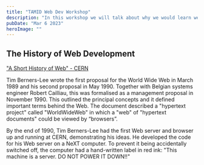 ```yaml
---
title: "TAMID Web Dev Workshop"
description: "In this workshop we will talk about why we would learn web development, what web development is, and how to get started."
pubDate: "Mar 6 2023"
heroImage: ""
---
```


## The History of Web Development

["A Short History of Web" - CERN](https://home.cern/science/computing/birth-web/short-history-web)

Tim Berners-Lee wrote the first proposal for the World Wide Web in March 1989 and his second proposal in May 1990. Together with Belgian systems engineer Robert Cailliau, this was formalised as a management proposal in November 1990. This outlined the principal concepts and it defined important terms behind the Web. The document described a "hypertext project" called "WorldWideWeb" in which a "web" of "hypertext documents" could be viewed by “browsers”.

By the end of 1990, Tim Berners-Lee had the first Web server and browser up and running at CERN, demonstrating his ideas. He developed the code for his Web server on a NeXT computer. To prevent it being accidentally switched off, the computer had a hand-written label in red ink: "This machine is a server. DO NOT POWER IT DOWN!!"

